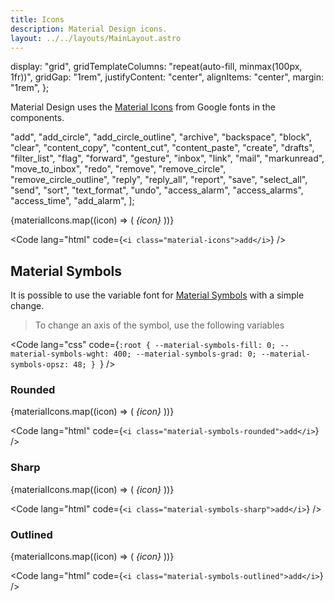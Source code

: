 ```yaml
---
title: Icons
description: Material Design icons.
layout: ../../layouts/MainLayout.astro
---
```


  display: "grid",
  gridTemplateColumns: "repeat(auto-fill, minmax(100px, 1fr))",
  gridGap: "1rem",
  justifyContent: "center",
  alignItems: "center",
  margin: "1rem",
};

Material Design uses the [Material Icons](https://fonts.google.com/icons) from Google fonts in the components.

  "add",
  "add_circle",
  "add_circle_outline",
  "archive",
  "backspace",
  "block",
  "clear",
  "content_copy",
  "content_cut",
  "content_paste",
  "create",
  "drafts",
  "filter_list",
  "flag",
  "forward",
  "gesture",
  "inbox",
  "link",
  "mail",
  "markunread",
  "move_to_inbox",
  "redo",
  "remove",
  "remove_circle",
  "remove_circle_outline",
  "reply",
  "reply_all",
  "report",
  "save",
  "select_all",
  "send",
  "sort",
  "text_format",
  "undo",
  "access_alarm",
  "access_alarms",
  "access_time",
  "add_alarm",
];

<div class="pad-v" style={iconGridStyle}>
  {materialIcons.map((icon) => (
    <i class="material-icons">{icon}</i>
  ))}
</div>

<Code lang="html" code={`<i class="material-icons">add</i>`} />

## Material Symbols

It is possible to use the variable font for [Material Symbols](https://developers.google.com/fonts/docs/material_symbols) with a simple change.

> To change an axis of the symbol, use the following variables

<Code
  lang="css"
  code={`:root {
    --material-symbols-fill: 0;
    --material-symbols-wght: 400;
    --material-symbols-grad: 0;
    --material-symbols-opsz: 48;
}
`}
/>

### Rounded

<div class="pad-v" style={iconGridStyle}>
  {materialIcons.map((icon) => (
    <i class="material-symbols-rounded">{icon}</i>
  ))}
</div>

<Code lang="html" code={`<i class="material-symbols-rounded">add</i>`} />

### Sharp

<div class="pad-v" style={iconGridStyle}>
  {materialIcons.map((icon) => (
    <i class="material-symbols-sharp">{icon}</i>
  ))}
</div>

<Code lang="html" code={`<i class="material-symbols-sharp">add</i>`} />

### Outlined

<div class="pad-v" style={iconGridStyle}>
  {materialIcons.map((icon) => (
    <i class="material-symbols-outlined">{icon}</i>
  ))}
</div>

<Code lang="html" code={`<i class="material-symbols-outlined">add</i>`} />

